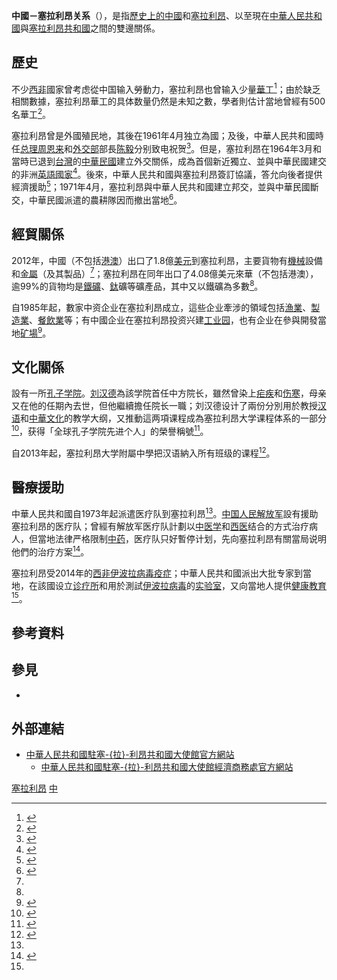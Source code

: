 {{NoteTA|G1=地名}}
{{not|中華民國與獅子山關係}}
{{Dablink|關於其他「中」字國家與「塞」字國家（陸港澳星馬譯名）的外交關係，詳見'''[[中塞關係|中塞關係 (消歧義)]]'''。}}
{{Infobox bilateral relations|中國－塞拉利昂|中國|塞拉利昂|mission1=[[中國駐塞拉利昂大使館|中國駐塞拉利昂大使館]]|mission2=[[塞拉利昂駐華大使館|塞拉利昂駐華大使館]]|envoytitle1=[[中國駐塞拉利昂大使列表|大使]]|envoy1=[[胡张良|胡张良]]|envoytitle2=[[塞拉利昂駐華大使列表|大使]]|envoy2=[[欧内斯特·恩多马希纳|欧内斯特·恩多马希纳]]<ref>{{cite web |title = 驻华大使到任顺序及递交国书日期 |url = https://www.mfa.gov.cn/web/lbfw_673061/fgzl_673083/202201/t20220114_10495616.shtml |publisher = 中华人民共和国外交部 }}</ref>}}
'''中國－塞拉利昂关系'''（{{lang-en|China–Sierra Leone relations}}），是指[[中國歷史|歷史上的中國]]和[[塞拉利昂歷史|塞拉利昂]]、以至現在[[中華人民共和國|中華人民共和國]]與[[塞拉利昂共和國|塞拉利昂共和國]]之間的雙邊關係。

== 歷史 ==
不少[[西非|西非]]國家曾考虑從中国输入勞動力，塞拉利昂也曾输入少量[[華工|華工]]<ref>{{cite book|author1=陈翰笙|title=华工出囯史料汇编|issue=4|publisher=中华书局}}</ref>{{Rp|416}}；由於缺乏相關數據，塞拉利昂華工的具体数量仍然是未知之數，學者則估计當地曾經有500名華工<ref>{{cite book|author1=李安山|title=非洲华侨华人史|publisher=中囯华侨出版社|year=2000|isbn=9787801203519}}</ref>{{Rp|120}}。

塞拉利昂曾是外國殖民地，其後在1961年4月独立為國；及後，中華人民共和國時任[[中華人民共和國总理|总理]][[周恩来|周恩来]]和[[中華人民共和國外交部|外交部]]部長[[陈毅|陈毅]]分别致电祝贺<ref>{{cite book|author1=中华人民共和国外交部外交史编辑室|title=中国外交概览|publisher=世界知识出版社|year=1987}}</ref>{{Rp|207}}。但是，塞拉利昂在1964年3月和當時已退到[[台灣|台灣]]的[[中華民國|中華民國]]建立外交關係，成為首個新近獨立、並與中華民國建交的非洲[[英語國家|英語國家]]<ref>{{cite book|author1=沈咸恆|title=非洲三十八國史略|issue=1|publisher=臺灣中華書局|year=1966}}</ref>。後來，中華人民共和國與塞拉利昂簽訂協議，答允向後者提供經濟援助<ref>{{cite book|author1=高向杲|title=中共對外關係之發展|publisher=正中書局|year=1978}}</ref>；1971年4月，塞拉利昂與中華人民共和國建立邦交，並與中華民國斷交，中華民國派遣的農耕隊因而撤出當地<ref>{{cite book|author1=高育仁|author2=郭嘉雄|title=重修臺灣省通志: 政治志. 外事篇|publisher=臺灣省文獻委員會|year=1998}}</ref>{{Rp|79}}。

== 經貿關係 ==
{{Gallery
|title=中國－塞拉利昂貿易的商品比例
|width=300
|height=250
|align=center
|lines=1
|File:产品中国出口到塞拉利昂 (2012).PNG|中國出口到塞拉利昂的商品（2012年）<ref name=tradea>{{cite web|author=Alexander Simoes|title=产品中国出口到塞拉利昂 (2012)|url=https://atlas.media.mit.edu/zh/explore/tree_map/hs/export/chn/sle/show/2012/|publisher=Observatory of Economic Complexity|accessdate=2015-06-24}}</ref>
|File:产品塞拉利昂出口到中国 (2012).PNG|塞拉利昂出口到中國的商品（2012年）<ref name=tradeb>{{cite web|author=Alexander Simoes|title=产品塞拉利昂出口到中国 (2012)|url=https://atlas.media.mit.edu/zh/explore/tree_map/hs/export/sle/chn/show/2012/|publisher=Observatory of Economic Complexity|accessdate=2015-06-24}}</ref>
}}
2012年，中國（不包括[[港澳|港澳]]）出口了1.8億[[美元|美元]]到塞拉利昂，主要貨物有[[機械|機械]]設備和[[金屬|金屬]]（及其製品）<ref name=tradea/>；塞拉利昂在同年出口了4.08億美元來華（不包括港澳），逾99%的貨物均是[[鐵礦|鐵礦]]、[[鈦|鈦]]礦等礦產品，其中又以鐵礦為多數<ref name=tradeb/>。

自1985年起，數家中资企业在塞拉利昂成立，這些企业牽涉的領域包括[[漁業|漁業]]、[[製造業|製造業]]、[[餐飲業|餐飲業]]等；有中國企业在塞拉利昂投资兴建[[工业园|工业园]]，也有企业在參與開發當地[[矿場|矿場]]<ref name=assist>{{cite web|title=中国同塞拉利昂的关系|url=http://www.fmprc.gov.cn/mfa_chn/gjhdq_603914/gj_603916/fz_605026/1206_606090/sbgx_606094/|publisher=中华人民共和国外交部|accessdate=2015-06-24|archive-date=2015-04-28|archive-url=https://web.archive.org/web/20150428030054/http://www.fmprc.gov.cn/mfa_chn/gjhdq_603914/gj_603916/fz_605026/1206_606090/sbgx_606094/|dead-url=no}}</ref>。

== 文化關係 ==
{{link-en|塞拉利昂大学|University of Sierra Leone}}設有一所[[孔子学院|孔子学院]]。[[刘汉德|刘汉德]]為該学院首任中方院长，雖然曾染上[[疟疾|疟疾]]和[[伤寒|伤寒]]，母亲又在他的任期內去世，但他繼續擔任院长一職；刘汉德设计了兩份分別用於教授[[汉语|汉语]]和[[中華文化|中華文化]]的教学大纲，又推動這两項课程成為塞拉利昂大学课程体系的一部分<ref name=Edu>{{cite web|title=刘汉德|url=http://www.chinese.cn/conference/article/2012-12/15/content_476924.htm|website=孔子学院先进专题|accessdate=2015-06-24|archiveurl=https://web.archive.org/web/20150624130957/http://www.chinese.cn/conference/article/2012-12/15/content_476924.htm|archivedate=2015-06-24|deadurl=yes}}</ref>，获得「全球孔子学院先进个人」的榮譽稱號<ref>{{cite web|title=塞拉利昂孔子学院里的赣州人|url=http://www.ganzhou.gov.cn:9000/pub/gzgb/zwgk/zwdt/zwyw/201304/t20130426_751187.htm|publisher=赣州市人民政府|accessdate=2015-06-24|archivedate=2015-06-24|deadurl=yes|date=2013-04-26|archive-url=https://web.archive.org/web/20150624131548/http://www.ganzhou.gov.cn:9000/pub/gzgb/zwgk/zwdt/zwyw/201304/t20130426_751187.htm}}</ref>。

自2013年起，塞拉利昂大学{{link-en|福拉湾学院|Fourah Bay College}}附屬中學把汉语納入所有班级的课程<ref>{{cite news|author1=王琦 (编)|title=塞拉利昂大学孔子学院开展中华传统文化体验活动|url=http://www.scio.gov.cn/zhzc/1/1/Document/1276053/1276053.htm|accessdate=2015-06-24|agency=中华人民共和国国务院新闻办公室|date=2013-01-25|archiveurl=https://web.archive.org/web/20150328070234/http://www.scio.gov.cn/zhzc/1/1/Document/1276053/1276053.htm|archivedate=2015-03-28|deadurl=no}}</ref>。

== 醫療援助 ==
中華人民共和國自1973年起派遣医疗队到塞拉利昂<ref name=assist />。[[中国人民解放军|中国人民解放军]]設有援助塞拉利昂的医疗队；曾經有解放军医疗队計劃以[[中医学|中医学]]和[[西医|西医]]结合的方式治疗病人，但當地法律严格限制[[中药|中药]]，医疗队只好暫停计划，先向塞拉利昂有關當局说明他們的治疗方案<ref>{{cite news|author1=遥远 (编)|author2=何巍|author3=黄加干|author4=宋兵|title=解放军援塞拉利昂医疗队文明行医获好评|url=http://www.81.cn/jwgz/2015-01/14/content_6308032.htm|accessdate=2015-06-24|agency=新华社|date=2015-01-14|archiveurl=https://web.archive.org/web/20150428133757/http://www.81.cn/jwgz/2015-01/14/content_6308032.htm|archivedate=2015-04-28|deadurl=no}}</ref>。

塞拉利昂受2014年的[[西非伊波拉病毒疫症|西非伊波拉病毒疫症]]{{link-en|塞拉利昂伊波拉病毒疫症|Ebola virus epidemic in Sierra Leone|波及}}；中華人民共和國派出大批专家到當地，在該國设立[[诊疗所|诊疗所]]和用於測試[[伊波拉病毒|伊波拉病毒]]的[[实验室|实验室]]，又向當地人提供[[健康教育|健康教育]]<ref name=assist />。

== 參考資料 ==
{{Reflist|2}}

== 參見 ==
{{Portal box|國際關係|中國|中華人民共和國|獅子山|非洲|image4=Flag of Sierra Leone.svg}}
* {{link-en|塞拉利昂外交|Foreign relations of Sierra Leone}}

== 外部連結 ==
* [http://sl.china-embassy.gov.cn/chn/ 中華人民共和國駐塞-{拉}-利昂共和國大使館官方網站]{{zh-hans icon}}{{en icon}}
** [http://sl.mofcom.gov.cn/ 中華人民共和國駐塞-{拉}-利昂共和國大使館經濟商務處官方網站]{{zh-hans icon}}

{{中華人民共和國外交}}
{{塞拉利昂外交}}
[[Category:中非關係|塞拉利昂]]
[[Category:塞拉利昂雙邊關係|中]]
